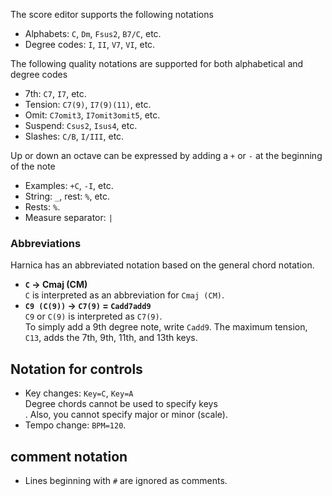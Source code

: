 The score editor supports the following notations

- Alphabets: `C`, `Dm`, `Fsus2`, `B7/C`, etc.
- Degree codes: `I`, `II`, `V7`, `VI`, etc.

The following quality notations are supported for both alphabetical and degree codes
- 7th: `C7`, `I7`, etc.
- Tension: `C7(9)`, `I7(9)(11)`, etc.
- Omit: `C7omit3`, `I7omit3omit5`, etc.
- Suspend: `Csus2`, `Isus4`, etc.
- Slashes: `C/B`, `I/III`, etc.

Up or down an octave can be expressed by adding a `+` or `-` at the beginning of the note
  - Examples: `+C`, `-I`, etc.
- String: `_`, rest: `%`, etc.
- Rests: `%`.
- Measure separator: `|`

### Abbreviations

Harnica has an abbreviated notation based on the general chord notation.

- **`C` → Cmaj (CM)**<br/>
  `C` is interpreted as an abbreviation for `Cmaj (CM)`.
- **`C9 (C(9))` → `C7(9)` = `Cadd7add9`**<br/>
  `C9` or `C(9)` is interpreted as `C7(9)`. <br/>
  To simply add a 9th degree note, write `Cadd9`.
  The maximum tension, `C13`, adds the 7th, 9th, 11th, and 13th keys.


## Notation for controls

- Key changes: `Key=C`, `Key=A`<br />
  Degree chords cannot be used to specify keys<br />.
  Also, you cannot specify major or minor (scale).
- Tempo change: `BPM=120`.

## comment notation

- Lines beginning with `#` are ignored as comments.
